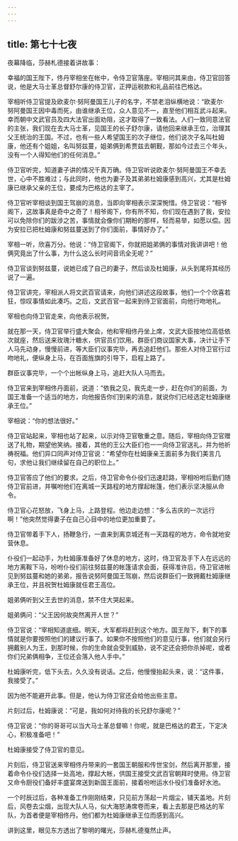 ```yaml
---
---
---
```

title: 第七十七夜
---






夜幕降临，莎赫札德接着讲故事：





幸福的国王陛下，佟丹宰相坐在帐中，令侍卫官落座。宰相问其来由，侍卫官回答说，他是大马士革总督舒尔康的侍卫官，正押运税款和礼品前往巴格达。

宰相听侍卫官提及欧麦尔·努阿曼国王儿子的名字，不禁老泪纵横地说：“欧麦尔·努阿曼国王因中毒而死，由谁继承王位，众人意见不一，直至他们相互武斗起来。幸而朝中文武官员及四大法官出面劝阻，这才取得了一致看法。人们一致同意法官的主张，我们现在去大马士革，见国王的长子舒尔康，请他回来继承王位，治理其父王统治的王国。不过，也有一些人希望国王的次子继位，他们说次子名叫杜姆康，他还有个姐姐，名叫努兹蔓，姐弟俩到希贾兹去朝觐，那如今过去三个年头，没有一个人得知他们的任何消息。”

侍卫官听完，知道妻子讲的情况千真万确。侍卫官听说欧麦尔·努阿曼国王不幸去世，心中不胜难过；与此同时，他也为妻子及其弟弟杜姆康感到高兴，尤其是杜姆康已继承父亲的王位，要成为巴格达的主宰了。

侍卫官听宰相谈到国王驾崩的消息，当即向宰相表示深深惋惜。侍卫官说：“相爷阁下，这故事真是奇中之奇了！相爷阁下，你有所不知，你们现在遇到了我，安拉可以免除你们的跋涉之苦，事情就会像你们期盼的那样，轻而易举，如愿以偿。因为安拉已把杜姆康和努兹蔓送到了你们面前，事情好办了。”

宰相一听，欣喜万分。他说：“侍卫官阁下，你就把姐弟俩的事情对我讲讲吧！他俩究竟出了什么事，为什么这么长时间音讯全无呢？”

侍卫官谈到努兹蔓，说她已成了自己的妻子，然后谈及杜姆康，从头到尾将其经历说了一遍。

侍卫官讲完，宰相派人将文武百官请来，向他们讲述这段故事，他们一个个欣喜若狂，惊叹事情如此凑巧。之后，文武百官一起来到侍卫官面前，向他行吻地礼。

宰相也向侍卫官走来，向他表示祝贺。

就在那一天，侍卫官举行盛大聚会，他和宰相佟丹坐上席，文武大臣按地位高低依次就座，然后送来玫瑰汁糖水，供官员们饮用。群臣们商议国家大事，决计让手下人马先动身，慢慢前进，等大臣们议事完毕，再去追赶他们。那些人对侍卫官行过吻地礼，便纵身上马，在百面旌旗的引导下，启程上路了。

群臣议事完毕，一个个出帐纵身上马，追赶大队人马而去。

侍卫官来到宰相佟丹面前，说道：“依我之见，我先走一步，赶在你们的前面，为国王准备一个适当的地方，向他报告你们到来的消息，就说你们已经选定杜姆康继承王位。”

宰相说：“你的想法很好。”

侍卫官站起来，宰相也站了起来，以示对侍卫官敬重之意。随后，宰相向侍卫官赠送了礼物，期望他笑纳。接着，其他的王公大臣们也一一向侍卫官送礼，并为他祈祷祝福。他们异口同声对侍卫官说：“希望你在杜姆康亲王面前多为我们美言几句，求他让我们继续留在自己的职位上。”

侍卫官答应了他们的要求。之后，侍卫官命令仆役们迅速赶路，宰相吩咐后勤们随侍卫官前进，并嘱咐他们在离城一天路程的地方撑起帐篷，他们表示坚决服从命令。

侍卫官心花怒放，飞身上马，上路登程。他边走边想：“多么吉庆的一次远行啊！”他突然觉得妻子在自己心目中的地位更加重要了。

侍卫官带着手下人，扬鞭急行，一直来到离京城还有一天路程的地方，命令就地安营休息。

仆役们一起动手，为杜姆康准备好了休息的地方，这时，侍卫官及手下人在远远的地方离鞍下马，吩咐仆役们前往努兹蔓的帐篷请求会面，获得准许后，侍卫官进帐见到努兹蔓和她的弟弟，报告说努阿曼国王驾崩，然后说群臣们一致拥戴杜姆康继承王位，并且祝贺杜姆康就任君王高位。

姐弟俩听到父王去世的消息，禁不住大哭起来。

姐弟俩问：“父王因何故突然离开人世？”

侍卫官说：“宰相知道底细。明天，大军都将赶到这个地方。国王陛下，剩下的事情就是你要按照他们的建议行事了。如果你不按照他们的意见行事，他们就会另行拥戴别人为王，到那时候，你的生命就会受到威胁，说不定还会把你杀掉呢，或者你们兄弟俩相争，王位还会落入他人手中。”

杜姆康听完，低下头去，久久没有说话。之后，他慢慢抬起头来，说：“这件事，我接受了。”

因为他不能避开此事。但是，他认为侍卫官还会给他出些主意。

片刻过后，杜姆康说：“可是，我如何对待我的长兄舒尔康呢？”

侍卫官说：“你的哥哥可以当大马士革总督嘛！你呢，就是巴格达的君王，下定决心，积极准备吧！”

杜姆康接受了侍卫官的意见。

片刻后，侍卫官送来宰相佟丹带来的一套国王朝服和传世宝剑，然后离开那里，接着命令仆役们选择一处高地，撑起大帐，供国王接受文武百官朝拜时使用。侍卫官又命令厨役们备好丰盛宴席送到新国王面前，接着吩咐运水仆役们准备好水池。

一个时辰过后，各种准备工作刚刚结束，只见前方荡起一片烟尘，铺天盖地。片刻后，风卷去尘烟，出现大队人马，似大海怒涛席卷而来，看上去那是巴格达的军队，为首者便是宰相佟丹。他们都为杜姆康继承王位而感到高兴。





讲到这里，眼见东方透出了黎明的曙光，莎赫札德戛然止声。